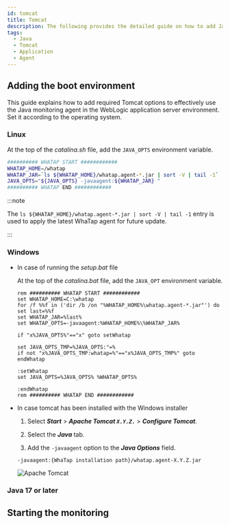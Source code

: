 ```yaml
---
id: tomcat
title: Tomcat
description: The following provides the detailed guide on how to add Java Virtual Machine (JVM) options to integrate the WhaTap monitoring solution into Tomcat applications. Through this document, users can learn step by step how to apply the required JVM settings to monitor the performance and availability of Tomcat applications after installing the Java agent. It includes the configuration of essential JVM options during agent installation, optimal configuration for smooth integration with Tomcat, and histogram query.
tags:
  - Java
  - Tomcat
  - Application
  - Agent
---
```


## Adding the boot environment

This guide explains how to add required Tomcat options to effectively use the Java monitoring agent in the WebLogic application server environment. Set it according to the operating system.

### Linux

At the top of the _catalina.sh_ file, add the `JAVA_OPTS` environment variable.

```bash title='{Tomcat_PATH}/bin/catalina.sh' showLineNumbers
########## WHATAP START ############
WHATAP_HOME=/whatap
WHATAP_JAR=`ls ${WHATAP_HOME}/whatap.agent-*.jar | sort -V | tail -1`
JAVA_OPTS="${JAVA_OPTS} -javaagent:${WHATAP_JAR} "
########## WHATAP END ############
```

:::note

The `ls ${WHATAP_HOME}/whatap.agent-*.jar | sort -V | tail -1` entry is used to apply the latest WhaTap agent for future update.

:::

### Windows

- In case of running the _setup.bat_ file

  At the top of the _catalina.bat_ file, add the `JAVA_OPT` environment variable.

  ```batch title='{Tomcat_PATH}/bin/catalina.bat' {3} showLineNumbers
  rem ########## WHATAP START ############
  set WHATAP_HOME=C:\whatap
  for /f %%f in ('dir /b /on "%WHATAP_HOME%\whatap.agent-*.jar"') do set last=%%f
  set WHATAP_JAR=%last%
  set WHATAP_OPTS=-javaagent:%WHATAP_HOME%\%WHATAP_JAR%

  if "x%JAVA_OPTS%"=="x" goto setWhatap

  set JAVA_OPTS_TMP=%JAVA_OPTS:"=%
  if not "x%JAVA_OPTS_TMP:whatap=%"=="x%JAVA_OPTS_TMP%" goto endWhatap

  :setWhatap
  set JAVA_OPTS=%JAVA_OPTS% %WHATAP_OPTS%

  :endWhatap
  rem ########## WHATAP END ############
  ```

- In case tomcat has been installed with the Windows installer

  1. Select **_Start_** > **_Apache Tomcat `X.Y.Z.`_** > **_Configure Tomcat_**.

  2. Select the **_Java_** tab.

  3. Add the `-javaagent` option to the **_Java Options_** field.

  ```text
  -javaagent:{WhaTap installation path}/whatap.agent-X.Y.Z.jar
  ```

  ![Apache Tomcat](https://img.whatap.io/media/images/tomcat-win.png)

### Java 17 or later


<Java17 />


<Setheapmemory /> 

## Starting the monitoring


<Startapm /> 
